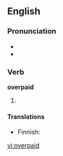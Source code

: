 ==English==

===Pronunciation===
* {{IPA|/'ovəɻpeɪd/}}
* {{rhymes|eɪd}}

===Verb===
'''overpaid'''

# {{past of| to [[overpay]]}}

====Translations====
{{top}}
* Finnish: {{t|fi|ylipalkattu}}
{{mid}}
{{bottom}}

[[vi:overpaid]]